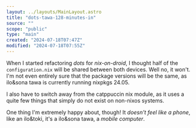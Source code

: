 ```yaml
---
layout: ../layouts/MainLayout.astro
title: "dots-tawa-128-minutes-in"
source: ""
scope: "public"
type: "main"
created: "2024-07-18T07:47Z"
modified: "2024-07-18T07:55Z"
---
```


When I started refactoring *dots* for *nix-on-droid*, I thought half of the `configuration.nix` will be shared between both devices. Well no, it won't. I'm not even entirely sure that the package versions will be the same, as <span class="sitelen-pona">ilo&sona tawa</span> is currently running nixpkgs 24.05.

I also have to switch away from the catppuccin nix module, as it uses a quite few things that simply do not exist on non-nixos systems.

One thing I'm extremely happy about, though! It *doesn't feel like a phone*, like an <span class="sitelen-pona">ilo&toki</span>, it's a <span class="sitelen-pona">ilo&sona tawa</span>, a *mobile computer*.